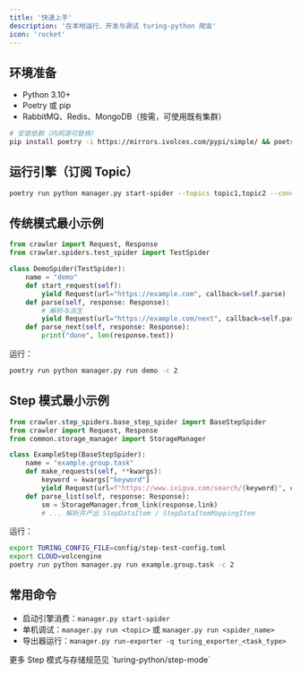 ```yaml
---
title: '快速上手'
description: '在本地运行、开发与调试 turing-python 爬虫'
icon: 'rocket'
---
```


## 环境准备

- Python 3.10+
- Poetry 或 pip
- RabbitMQ、Redis、MongoDB（按需，可使用既有集群）

```bash
# 安装依赖（内网源可替换）
pip install poetry -i https://mirrors.ivolces.com/pypi/simple/ && poetry install
```

## 运行引擎（订阅 Topic）

```bash
poetry run python manager.py start-spider --topics topic1,topic2 --concurrent 4
```

## 传统模式最小示例

```python
from crawler import Request, Response
from crawler.spiders.test_spider import TestSpider

class DemoSpider(TestSpider):
    name = "demo"
    def start_request(self):
        yield Request(url="https://example.com", callback=self.parse)
    def parse(self, response: Response):
        # 解析与派生
        yield Request(url="https://example.com/next", callback=self.parse_next)
    def parse_next(self, response: Response):
        print("done", len(response.text))
```

运行：

```bash
poetry run python manager.py run demo -c 2
```

## Step 模式最小示例

```python
from crawler.step_spiders.base_step_spider import BaseStepSpider
from crawler import Request, Response
from common.storage_manager import StorageManager

class ExampleStep(BaseStepSpider):
    name = "example.group.task"
    def make_requests(self, **kwargs):
        keyword = kwargs["keyword"]
        yield Request(url=f"https://www.ixigua.com/search/{keyword}", callback=self.parse_list, meta={"keyword": keyword})
    def parse_list(self, response: Response):
        sm = StorageManager.from_link(response.link)
        # ... 解析并产出 StepDataItem / StepDataItemMappingItem
```

运行：

```bash
export TURING_CONFIG_FILE=config/step-test-config.toml
export CLOUD=volcengine
poetry run python manager.py run example.group.task -c 2
```

## 常用命令

- 启动引擎消费：`manager.py start-spider`
- 单机调试：`manager.py run <topic>` 或 `manager.py run <spider_name>`
- 导出器运行：`manager.py run-exporter -q turing_exporter_<task_type>`

<Note>
更多 Step 模式与存储规范见 `turing-python/step-mode`
</Note>
